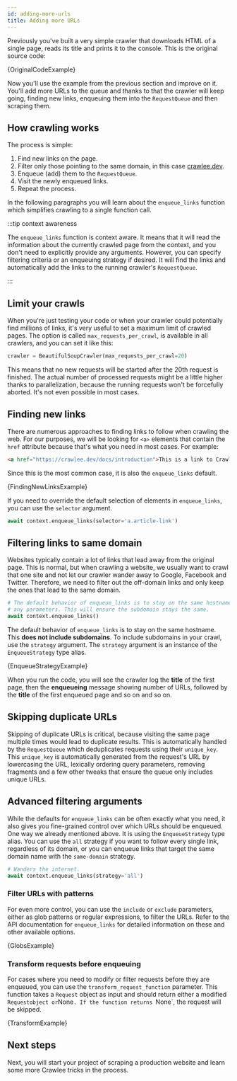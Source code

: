 ```yaml
---
id: adding-more-urls
title: Adding more URLs
---
```




Previously you've built a very simple crawler that downloads HTML of a single page, reads its title and prints it to the console. This is the original source code:

<CodeBlock className="language-python">
    {OriginalCodeExample}
</CodeBlock>

Now you'll use the example from the previous section and improve on it. You'll add more URLs to the queue and thanks to that the crawler will keep going, finding new links, enqueuing them into the <ApiLink to="class/RequestQueue">`RequestQueue`</ApiLink> and then scraping them.

## How crawling works

The process is simple:

1. Find new links on the page.
2. Filter only those pointing to the same domain, in this case [crawlee.dev](https://crawlee.dev/).
3. Enqueue (add) them to the <ApiLink to="class/RequestQueue">`RequestQueue`</ApiLink>.
4. Visit the newly enqueued links.
5. Repeat the process.

In the following paragraphs you will learn about the <ApiLink to="class/EnqueueLinksFunction">`enqueue_links`</ApiLink> function which simplifies crawling to a single function call.

:::tip context awareness

The <ApiLink to="class/EnqueueLinksFunction">`enqueue_links`</ApiLink> function is context aware. It means that it will read the information about the currently crawled page from the context, and you don't need to explicitly provide any arguments. However, you can specify filtering criteria or an enqueuing strategy if desired. It will find the links and automatically add the links to the running crawler's <ApiLink to="class/RequestQueue">`RequestQueue`</ApiLink>.

:::

## Limit your crawls

When you're just testing your code or when your crawler could potentially find millions of links, it's very useful to set a maximum limit of crawled pages. The option is called <ApiLink to="class/BasicCrawlerOptions#max_requests_per_crawl">`max_requests_per_crawl`</ApiLink>, is available in all crawlers, and you can set it like this:

```python
crawler = BeautifulSoupCrawler(max_requests_per_crawl=20)
```

This means that no new requests will be started after the 20th request is finished. The actual number of processed requests might be a little higher thanks to parallelization, because the running requests won't be forcefully aborted. It's not even possible in most cases.

## Finding new links

There are numerous approaches to finding links to follow when crawling the web. For our purposes, we will be looking for `<a>` elements that contain the `href` attribute because that's what you need in most cases. For example:

```html
<a href="https://crawlee.dev/docs/introduction">This is a link to Crawlee introduction</a>
```

Since this is the most common case, it is also the <ApiLink to="class/EnqueueLinksFunction">`enqueue_links`</ApiLink> default.

<CodeBlock className="language-python">
    {FindingNewLinksExample}
</CodeBlock>

If you need to override the default selection of elements in <ApiLink to="class/EnqueueLinksFunction">`enqueue_links`</ApiLink>, you can use the `selector` argument.

```python
await context.enqueue_links(selector='a.article-link')
```

## Filtering links to same domain

Websites typically contain a lot of links that lead away from the original page. This is normal, but when crawling a website, we usually want to crawl that one site and not let our crawler wander away to Google, Facebook and Twitter. Therefore, we need to filter out the off-domain links and only keep the ones that lead to the same domain.

```python
# The default behavior of enqueue_links is to stay on the same hostname, so it does not require
# any parameters. This will ensure the subdomain stays the same.
await context.enqueue_links()
```

The default behavior of <ApiLink to="class/EnqueueLinksFunction">`enqueue_links`</ApiLink> is to stay on the same hostname. This **does not include subdomains**. To include subdomains in your crawl, use the `strategy` argument. The `strategy` argument is an instance of the `EnqueueStrategy` type alias.

<CodeBlock className="language-python">
    {EnqueueStrategyExample}
</CodeBlock>

When you run the code, you will see the crawler log the **title** of the first page, then the **enqueueing** message showing number of URLs, followed by the **title** of the first enqueued page and so on and so on.

## Skipping duplicate URLs

Skipping of duplicate URLs is critical, because visiting the same page multiple times would lead to duplicate results. This is automatically handled by the <ApiLink to="class/RequestQueue">`RequestQueue`</ApiLink> which deduplicates requests using their `unique_key`. This `unique_key` is automatically generated from the request's URL by lowercasing the URL, lexically ordering query parameters, removing fragments and a few other tweaks that ensure the queue only includes unique URLs.

## Advanced filtering arguments

While the defaults for <ApiLink to="class/EnqueueLinksFunction">`enqueue_links`</ApiLink> can be often exactly what you need, it also gives you fine-grained control over which URLs should be enqueued. One way we already mentioned above. It is using the `EnqueueStrategy` type alias. You can use the `all` strategy if you want to follow every single link, regardless of its domain, or you can enqueue links that target the same domain name with the `same-domain` strategy.

```python
# Wanders the internet.
await context.enqueue_links(strategy='all')
```

### Filter URLs with patterns

For even more control, you can use the `include` or `exclude` parameters, either as glob patterns or regular expressions, to filter the URLs. Refer to the API documentation for <ApiLink to="class/EnqueueLinksFunction">`enqueue_links`</ApiLink> for detailed information on these and other available options.

<CodeBlock className="language-python">
    {GlobsExample}
</CodeBlock>

### Transform requests before enqueuing

For cases where you need to modify or filter requests before they are enqueued, you can use the `transform_request_function` parameter. This function takes a <ApiLink to="class/Request">`Request`</ApiLink> object as input and should return either a modified <ApiLink to="class/Request">`Request`</ApiLink>` object or `None`. If the function returns `None`, the request will be skipped.

<CodeBlock className="language-python">
    {TransformExample}
</CodeBlock>

## Next steps

Next, you will start your project of scraping a production website and learn some more Crawlee tricks in the process.
